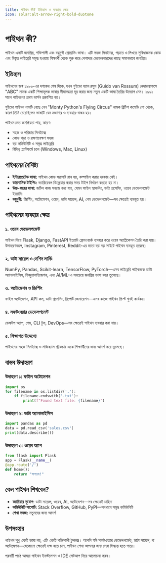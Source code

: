 ```yaml
---
title: পাইথন কী? ইতিহাস ও ব্যবহার ক্ষেত্র
icon: solar:alt-arrow-right-bold-duotone
---
```


# পাইথন কী?

পাইথন একটি জনপ্রিয়, শক্তিশালী এবং বহুমুখী প্রোগ্রামিং ভাষা। এটি সহজ সিনট্যাক্স, পড়তে ও লিখতে সুবিধাজনক কোড এবং বিস্তৃত লাইব্রেরি সমৃদ্ধ হওয়ায় শিক্ষার্থী থেকে শুরু করে পেশাদার ডেভেলপারদের কাছে সমানভাবে জনপ্রিয়।

## ইতিহাস

পাইথনের জন্ম ১৯৮০-এর দশকের শেষ দিকে, যখন গুইডো ভ্যান রসুম (Guido van Rossum) নেদারল্যান্ডসে "ABC" নামক একটি শিক্ষামূলক ভাষার সীমাবদ্ধতা দূর করার জন্য নতুন একটি ভাষা তৈরির উদ্যোগ নেন। ১৯৯১ সালে পাইথনের প্রথম ভার্সন প্রকাশিত হয়।

গুইডো পাইথন নামটি বেছে নেন "Monty Python's Flying Circus" নামক ব্রিটিশ কমেডি শো থেকে, কারণ তিনি চেয়েছিলেন ভাষাটি যেন মজাদার ও ব্যবহার-বান্ধব হয়।

পাইথন দ্রুত জনপ্রিয়তা পায়, কারণ:
- সহজ ও পরিষ্কার সিনট্যাক্স
- কোড পড়া ও রক্ষণাবেক্ষণ সহজ
- বড় কমিউনিটি ও সমৃদ্ধ লাইব্রেরি
- বিভিন্ন প্ল্যাটফর্মে চলে (Windows, Mac, Linux)

## পাইথনের বৈশিষ্ট্য

- **ইন্টারপ্রেটেড ভাষা:** পাইথন কোড সরাসরি রান হয়, কম্পাইল করার দরকার নেই।
- **ডায়নামিক টাইপিং:** ভ্যারিয়েবল ডিক্লেয়ার করার সময় টাইপ নির্ধারণ করতে হয় না।
- **উচ্চ-স্তরের ভাষা:** জটিল কাজ সহজে করা যায়, যেমন ফাইল হ্যান্ডলিং, ডাটা প্রসেসিং, ওয়েব ডেভেলপমেন্ট ইত্যাদি।
- **বহুমুখী:** স্ক্রিপ্টিং, অটোমেশন, ওয়েব, ডাটা সায়েন্স, AI, গেম ডেভেলপমেন্ট—সব ক্ষেত্রেই ব্যবহৃত হয়।

## পাইথনের ব্যবহার ক্ষেত্র

### ১. ওয়েব ডেভেলপমেন্ট
পাইথন দিয়ে Flask, Django, FastAPI ইত্যাদি ফ্রেমওয়ার্ক ব্যবহার করে ওয়েব অ্যাপ্লিকেশন তৈরি করা যায়। উদাহরণস্বরূপ, Instagram, Pinterest, Reddit-এর মতো বড় বড় সাইটে পাইথন ব্যবহৃত হয়েছে।

### ২. ডাটা সায়েন্স ও মেশিন লার্নিং
NumPy, Pandas, Scikit-learn, TensorFlow, PyTorch—এসব লাইব্রেরি পাইথনকে ডাটা অ্যানালাইসিস, ভিজুয়ালাইজেশন, এবং AI/ML-এ সবচেয়ে জনপ্রিয় ভাষা করে তুলেছে।

### ৩. অটোমেশন ও স্ক্রিপ্টিং
ফাইল অটোমেশন, API কল, ডাটা প্রসেসিং, রিপোর্ট জেনারেশন—এসব কাজে পাইথন স্ক্রিপ্ট খুবই কার্যকর।

### ৪. সফটওয়্যার ডেভেলপমেন্ট
ডেস্কটপ অ্যাপ, গেম, CLI টুল, DevOps—সব ক্ষেত্রেই পাইথন ব্যবহার করা যায়।

### ৫. শিক্ষাগত উদ্দেশ্যে
পাইথনের সহজ সিনট্যাক্স ও লজিক্যাল স্ট্রাকচার একে শিক্ষার্থীদের জন্য আদর্শ করে তুলেছে।

## বাস্তব উদাহরণ

### উদাহরণ ১: ফাইল অটোমেশন
```python
import os
for filename in os.listdir('.'):
    if filename.endswith('.txt'):
        print(f"Found text file: {filename}")
```

### উদাহরণ ২: ডাটা অ্যানালাইসিস
```python
import pandas as pd
data = pd.read_csv('sales.csv')
print(data.describe())
```

### উদাহরণ ৩: ওয়েব অ্যাপ
```python
from flask import Flask
app = Flask(__name__)
@app.route('/')
def home():
    return "স্বাগতম!"
```

## কেন পাইথন শিখবেন?

- **ক্যারিয়ার সুযোগ:** ডাটা সায়েন্স, ওয়েব, AI, অটোমেশন—সব ক্ষেত্রেই চাহিদা
- **কমিউনিটি সাপোর্ট:** Stack Overflow, GitHub, PyPI—সবখানে সমৃদ্ধ কমিউনিটি
- **শেখা সহজ:** নতুনদের জন্য আদর্শ

## উপসংহার

পাইথন শুধু একটি ভাষা নয়, এটি একটি শক্তিশালী টুলবক্স। আপনি যদি সফটওয়্যার ডেভেলপমেন্ট, ডাটা সায়েন্স, বা অটোমেশন—যেকোনো ক্ষেত্রেই দক্ষ হতে চান, পাইথন শেখা আপনার জন্য সেরা সিদ্ধান্ত হতে পারে।

পরবর্তী পাঠে আমরা পাইথন ইনস্টলেশন ও IDE সেটআপ নিয়ে আলোচনা করব।
